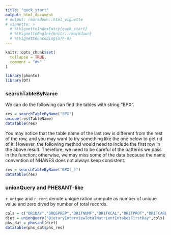 ```yaml
---
title: "quck_start"
output: html_document
# output: rmarkdown::html_vignette
# vignette: >
  # %\VignetteIndexEntry{quck_start}
  # %\VignetteEngine{knitr::rmarkdown}
  # %\VignetteEncoding{UTF-8}
---
```


```r
knitr::opts_chunk$set(
  collapse = TRUE,
  comment = "#>"
)
```

```r
library(phonto)
library(DT)
```

### searchTableByName

We can do the following can find the tables with string "BPX".
```r
res = searchTableByName("BPX")
unique(res$TableName)
datatable(res)
```

You may notice that the table name of the last row is different from the rest of the row, and you may want to try something like the one below to get rid of it. However, the following method would need to include the first row in the above result. Therefore, we need to be careful of the patterns we pass in the function; otherwise, we may miss some of the data because the name convention of NHANES does not always keep consistent.  
```r
res = searchTableByName("BPX[_]")
datatable(res)
```
### unionQuery and PHESANT-like
`r_unique` and `r_zero` denote unique ration compute as number of unique value and zero dived by number of total records.

```r
cols = c("DR1DAY","DRQSPREP","DR1TNUMF","DR1TKCAL","DR1TPROT","DR1TCARB","DR1TSUGR","DR1TFIBE","DR1TTFAT","DR1TSFAT","DR1TMFAT","DR1TPFAT","DR1TCHOL","DR1TATOC","DR1TRET","DR1TVARA","DR1TBCAR","DR1TCRYP","DR1TLZ","DR1TVB1","DR1TVB2","DR1TNIAC","DR1TVB6","DR1TFOLA","DR1TFA","DR1TFF","DR1TFDFE","DR1TVB12","DR1TVC","DR1TVK","DR1TCALC","DR1TPHOS","DR1TMAGN","DR1TIRON","DR1TZINC","DR1TCOPP","DR1TSODI","DR1TPOTA","DR1TSELE","DR1TMOIS","DR1TS040","DR1TS080","DR1TS120","DR1TS160","DR1TS180","DR1TM161","DR1TM181","DR1TM201","DR1TP183","DR1TP204")
diet = unionQuery("DietaryInterviewTotalNutrientIntakesFirstDay",cols)
phs_dat = phesant(diet)
datatable(phs_dat$phs_res)
```
